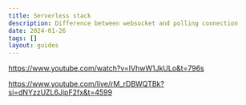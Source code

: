 ```yaml
---
title: Serverless stack
description: Difference between websocket and polling connection
date: 2024-01-26
tags: []
layout: guides
---
```


https://www.youtube.com/watch?v=IVhwW1JkULo&t=796s

https://www.youtube.com/live/rM_rDBWQTBk?si=dNYzzUZL6JipF2fx&t=4599